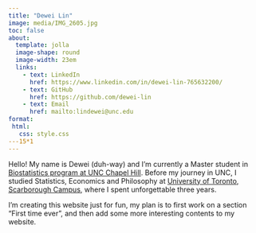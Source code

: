 ```yaml
---
title: "Dewei Lin"
image: media/IMG_2605.jpg
toc: false
about: 
  template: jolla
  image-shape: round
  image-width: 23em
  links:
    - text: LinkedIn
      href: https://www.linkedin.com/in/dewei-lin-765632200/
    - text: GitHub
      href: https://github.com/dewei-lin
    - text: Email
      href: mailto:lindewei@unc.edu
format: 
 html:  
   css: style.css
---15*1
---
```


Hello! My name is Dewei (duh-way) and I'm currently a Master student in [Biostatistics program at UNC Chapel Hill](https://sph.unc.edu/bios/biostatistics/). Before my journey in UNC, I studied Statistics, Economics and Philosophy at [University of Toronto, Scarborough Campus](https://www.utsc.utoronto.ca/home/), where I spent unforgettable three years.

I'm creating this website just for fun, my plan is to first work on a section "First time ever", and then add some more interesting contents to my website.
